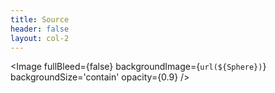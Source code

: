 ```yaml
---
title: Source
header: false
layout: col-2
---
```



<Image
  fullBleed={false}
  backgroundImage={`url(${Sphere})`}
  backgroundSize='contain'
  opacity={0.9}
/>

<br/>

```ts file=./snippets/example.tsx
```
